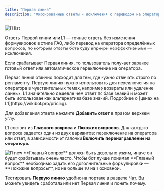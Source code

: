 ```yaml
---
title: "Первая линия"
description: "Фиксированные ответы и исключения с переводом на оператора"
---
```


<img src="/images/lk-l1-list.jpg" alt="l1 list" />

Ответы Первой линии или L1 — точные ответы без изменения формулировок в стиле FAQ, либо перевод на оператора определённых вопросов, по которым ответы бота буду априори неэффективными — исключения.

Если срабатывает Первая линия, то пользователь получает заранее готовый ответ или автоматическое переключение на оператора.

<Check>
Первая линия отлично подходит для тем, где нужно отвечать строго по регламенту.
</Check>

<Check>
Первую линию нужно использовать для переключения на оператора в чувствительных темах, например возвраты или удаление данных.
</Check>

<Check>
L1 значительно дешевле чем ответ по базе знаний и может быть использован как альтернатива базе знаний. Подробнее о [ценах на L1](https://wikibot.pro/pricing).
</Check>

Для добавления ответа нажмите **Добавить ответ** в правом верхнем углу.

L1 состоит из **Главного вопроса** и **Похожих вопросов**. Для каждого вопроса задается один из двух вариантов: переключение на оператора или ответ, в зависимости от галочки **Включить перенаправление на оператора**.

<img src="/images/lk-l1-new.jpg" alt="l1 new" />

<Tip>
**Главный вопрос** должен быть довольно узким, иначе он будет срабатывать очень часто.
</Tip>

<Tip>
Чтобы бот лучше понимал **Главный вопрос** необходимо задать его дополнительные формулировки — **Похожие вопросы**, но не больше 10 на 1 основной.
</Tip>

Тестировать **Первую линию** удобно на портале в разделе [Чат](/lk/chat). Вы можете увидеть сработала или нет Первая линия и понять почему.
